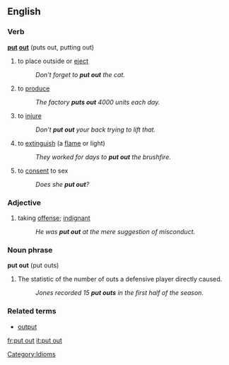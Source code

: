 ==English==

===Verb===
[[Category:Idioms]]
'''[[put]] [[out]]''' (puts out, putting out)

# to place outside or [[eject]]
#: ''Don't forget to '''put out''' the cat.''
# to [[produce]]
#:''The factory '''puts out''' 4000 units each day.''
# to [[injure]]
#: ''Don't '''put out''' your back trying to lift that.''
# to [[extinguish]] (a [[flame]] or light)
#: ''They worked for days to '''put out''' the brushfire.''
# {{slang}} to [[consent]] to sex
#: ''Does she '''put out'''?''

===Adjective===
# taking [[offense]]; [[indignant]]
#: ''He was '''put out''' at the mere suggestion of misconduct.''

===Noun phrase===
'''put out''' (put outs)

# {{baseball}} The statistic of the number of outs a defensive player directly caused.
#: ''Jones recorded 15 '''put outs''' in the first half of the season.''


===Related terms===
*[[output]]
[[fr:put out]]
[[it:put out]]